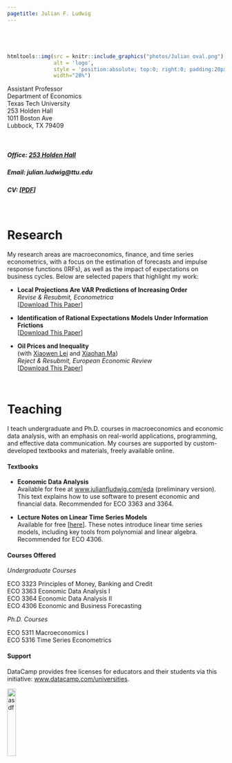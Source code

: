 ```yaml
---
pagetitle: Julian F. Ludwig
---
```






###### $~$

```r
htmltools::img(src = knitr::include_graphics("photos/Julian oval.png"),
               alt = 'logo',
               style = 'position:absolute; top:0; right:0; padding:20px;',
               width="28%")
```




Assistant Professor \
Department of Economics \
Texas Tech University \
253 Holden Hall \
1011 Boston Ave \
Lubbock, TX 79409

<br>

##### Office: [253 Holden Hall](http://www.ttu.edu/map/?b=Holden%20Hall){target="_blank"}

##### Email: julian.ludwig@ttu.edu

##### CV: [[PDF](cv/CV Ludwig.pdf){target="_blank"}]


<br>


# Research

My research areas are macroeconomics, finance, and time series econometrics, with a focus on the estimation of forecasts and impulse response functions (IRFs), as well as the impact of expectations on business cycles. Below are selected papers that highlight my work:


- **Local Projections Are VAR Predictions of Increasing Order**  
*Revise & Resubmit, Econometrica*  
[[Download This Paper](https://papers.ssrn.com/sol3/abstract_id=4882149){target="_blank"}]

- **Identification of Rational Expectations Models Under Information Frictions**  
[[Download This Paper](research/Ludwig ID of RE Models under IF.pdf){target="_blank"}]

- **Oil Prices and Inequality**  
(with [Xiaowen Lei](https://sites.google.com/site/lysfxiaowen/home){target="_blank"} and [Xiaohan Ma](https://sites.google.com/view/xiaohanma){target="_blank"})  
*Reject & Resubmit, European Economic Review*  
[[Download This Paper](research/Oil_and_wealth_inequality.pdf){target="_blank"}]

<!-- - **The Effects of Expectation: Evidence from Text-Based Infectious Disease Data**   -->
<!-- (with [Ram Joshi](https://www.linkedin.com/in/ram-joshi-694b09158/){target="_blank"} and [Xiaohan Ma](https://sites.google.com/view/xiaohanma){target="_blank"})   -->
<!-- [[Download This Paper](https://ssrn.com/abstract=4844096){target="_blank"}] -->

<!-- - **Diverging Macroeconomic Expectations and Business Cycles**   -->
<!-- (with [Xiaohan Ma](https://sites.google.com/view/xiaohanma){target="_blank"})   -->
<!-- [[Download This Paper](https://ssrn.com/abstract=4739011){target="_blank"}] -->



$~$

# Teaching


I teach undergraduate and Ph.D. courses in macroeconomics and economic data analysis, with an emphasis on real-world applications, programming, and effective data communication. My courses are supported by custom-developed textbooks and materials, freely available online.


#### Textbooks


- **Economic Data Analysis**  
Available for free at [www.julianfludwig.com/eda](https://www.julianfludwig.com/eda){target="_blank"} (preliminary version). This text explains how to use software to present economic and financial data. Recommended for ECO 3363 and 3364.

- **Lecture Notes on Linear Time Series Models**  
Available for free [[here](teaching/arima.pdf){target="_blank"}]. These notes introduce linear time series models, including key tools from polynomial and linear algebra. Recommended for ECO 4306.


#### Courses Offered

*Undergraduate Courses*

ECO 3323 Principles of Money, Banking and Credit \
ECO 3363 Economic Data Analysis I \
ECO 3364 Economic Data Analysis II \
ECO 4306 Economic and Business Forecasting \

*Ph.D. Courses*

ECO 5311 Macroeconomics I \
ECO 5316 Time Series Econometrics



<!-- #### Course Software -->

<!-- [![asdf](icons/blackboard.png){width=6%}](https://ttu.blackboard.com/){target="_blank"} -->
<!-- &nbsp; &nbsp;&nbsp;&nbsp; -->
<!-- [![asdf](icons/datacamp.png){width=15%}](https://app.datacamp.com/learn/){target="_blank"} -->
<!-- &nbsp; &nbsp;&nbsp;&nbsp; -->
<!-- [![asdf](icons/r.png){width=5%}](https://www.r-project.org/){target="_blank"} -->
<!-- &nbsp; &nbsp;&nbsp;&nbsp;&nbsp; -->
<!-- [![asdf](icons/rstudio.png){width=11%}](https://posit.co/products/open-source/rstudio/){target="_blank"} -->
<!-- &nbsp; &nbsp;&nbsp;&nbsp; -->
<!-- [![asdf](icons/pearsonmylab.png){width=21%}](https://mlm.pearson.com/northamerica/myeconlab/){target="_blank"} -->



#### Support

DataCamp provides free licenses for educators and their students via this initiative: [www.datacamp.com/universities](https://www.datacamp.com/universities){target="_blank"}.

[![asdf](icons/datacampclassroom.png){width=20%}](https://www.datacamp.com/universities){target="_blank"}









